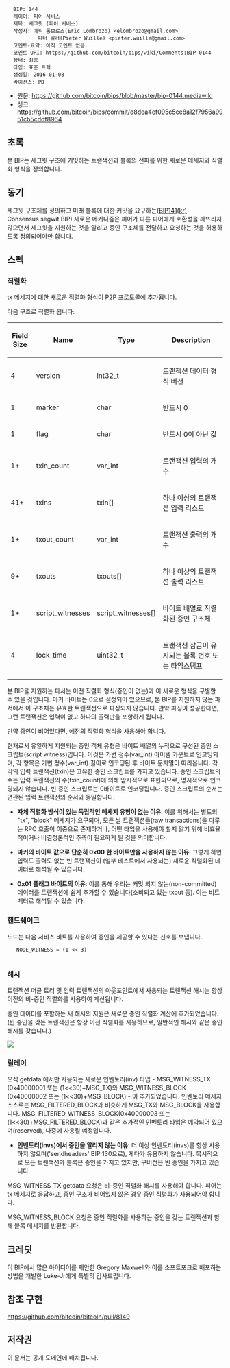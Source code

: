 <pre>
  BIP: 144
  레이어: 피어 서비스
  제목: 세그윗 (피어 서비스)
  작성자: 에릭 롬브로조(Eric Lombrozo) <elombrozo@gmail.com>
          피터 윌러(Pieter Wuille) <pieter.wuille@gmail.com>
  코멘트-요약: 아직 코멘트 없음.
  코멘트-URI: https://github.com/bitcoin/bips/wiki/Comments:BIP-0144
  상태: 최종
  타입: 표준 트랙
  생성일: 2016-01-08
  라이선스: PD
</pre>
* 원문: https://github.com/bitcoin/bips/blob/master/bip-0144.mediawiki
* 싱크: https://github.com/bitcoin/bips/commit/d8dea4ef095e5ce8a12f7956a9951cb5cddf8964

==초록==
본 BIP는 세그윗 구조에 커밋하는 트랜잭션과 블록의 전파를 위한 새로운 메세지와 직렬화 형식을 정의합니다.

==동기==
세그윗 구조체를 정의하고 미래 블록에 대한 커밋을 요구하는([https://github.com/MyLifeForB/bips/blob/master/bip-0141_kr.mediawiki BIP141(kr)] - Consensus segwit BIP) 새로운 메커니즘은 피어가 다른 피어에게 호환성을 깨뜨리지 않으면서 세그윗을 지원하는 것을 알리고 증인 구조체를 전달하고 요청하는 것을 허용하도록 정의되어야만 합니다.

==스펙==

=== 직렬화 ===
tx 메세지에 대한 새로운 직렬화 형식이 P2P 프로토콜에 추가됩니다.

다음 구조로 직렬화 됩니다:

{| class="wikitable" style="width: auto; text-align: center; font-size: smaller; table-layout: fixed;"
!Field Size
!Name
!Type
!Description
|-
| 4
| version
| int32_t
| 트랜잭션 데이터 형식 버전
|-
| 1
| marker
| char
| 반드시 0 
|-
| 1
| flag
| char
| 반드시 0이 아닌 값
|-
| 1+
| txin_count
| var_int
| 트랜잭션 입력의 개수
|-
| 41+
| txins
| txin[]
| 하나 이상의 트랜잭션 입력 리스트
|-
| 1+
| txout_count
| var_int
| 트랜잭션 출력의 개수
|-
| 9+
| txouts
| txouts[]
| 하나 이상의 트랜잭션 출력 리스트
|-
| 1+
| script_witnesses
| script_witnesses[]
| 바이트 배열로 직렬화된 증인 구조체
|-
| 4
| lock_time
| uint32_t
| 트랜잭션 잠금이 유지되는 블록 번호 또는 타임스탬프
|}

본 BIP을 지원하는 파서는 이전 직렬화 형식(증인이 없는)과 이 새로운 형식을 구별할 수 있을 것입니다. 마커 바이트는 0으로 설정되어 있으므로, 본 BIP를 지원하지 않는 파서에서 이 구조체는 유효한 트랜잭션으로 파싱되지 않습니다. 만약 파싱이 성공한다면, 그런 트랜잭션은 입력이 없고 하나의 출력만을 포함하게 됩니다.

만약 증인이 비어있다면, 예전의 직렬화 형식을 사용해야 합니다.

현재로서 유일하게 지원되는 증인 객체 유형은 바이트 배열의 누적으로 구성된 증인 스크립트(script witness)입니다. 이것은 가변 정수(var_int) 아이템 카운트로 인코딩되며, 각 항목은 가변 정수(var_int) 길이로 인코딩된 후 바이트 문자열이 따라옵니다. 각각의 입력 트랜잭션(txin)은 고유한 증인 스크립트를 가지고 있습니다. 증인 스크립트의 수는 입력 트랜잭션의 수(txin_count)에 의해 암시적으로 표현되므로, 명시적으로 인코딩되지 않습니다. 빈 증인 스크립트는 0바이트로 인코딩됩니다. 증인 스크립트의 순서는 연관된 입력 트랜잭션의 순서와 동일합니다.

* '''자체 직렬화 방식이 있는 독립적인 메세지 유형이 없는 이유''': 이를 위해서는 별도의 "tx", "block" 메세지가 요구되며, 모든 날 트랜잭션들(raw transactions)을 다루는 RPC 호출이 이중으로 존재하거나, 어떤 타입을 사용해야 할지 알기 위해 비효율적이거나 비결정론적인 추측이 필요하게 될 것을 의미합니다.

* '''마커의 바이트 값으로 단순히 0x00 한 바이트만을 사용하지 않는 이유''': 그렇게 하면 입력도 출력도 없는 빈 트랜잭션이 (일부 테스트에서 사용되는) 새로운 직렬화된 데이터로 해석될 수 있습니다.

* '''0x01 플래그 바이트의 이유''': 이를 통해 우리는 커밋 되지 않는(non-committed) 데이터를 트랜잭션에 쉽게 추가할 수 있습니다(소비되고 있는 txout 등). 이는 비트 벡터로 해석될 수 있습니다.

=== 핸드쉐이크 ===
노드는 다음 서비스 비트를 사용하여 증인을 제공할 수 있다는 신호를 보냅니다.

    NODE_WITNESS = (1 << 3)
	

=== 해시 ===
트랜잭션 머클 트리 및 입력 트랜잭션의 아웃포인트에서 사용되는 트랜잭션 해시는 항상 이전의 비-증인 직렬화를 사용하여 계산됩니다.

증인 데이터를 포함하는 새 해시의 지원은 새로운 증인 직렬화 계산에 추가되었습니다. (빈 증인을 갖는 트랜잭션은 항상 이전 직렬화를 사용하므로, 일반적인 해시와 같은 증인 해시를 갖습니다.)

<img src=bip-0144/witnesstx.png></img>

=== 릴레이 ===
오직 getdata 에서만 사용되는 새로운 인벤토리(inv) 타입 - MSG_WITNESS_TX (0x40000001 또는 (1<<30)+MSG_TX)와 MSG_WITNESS_BLOCK (0x40000002 또는 (1<<30)+MSG_BLOCK) - 이 추가되었습니다. 인벤토리 메세지 스스로는  MSG_FILTERED_BLOCK과 비슷하게 MSG_TX와 MSG_BLOCK을 사용합니다. MSG_FILTERED_WITNESS_BLOCK(0x40000003 또는 (1<<30)+MSG_FILTERED_BLOCK)과 같은 추가적인 인벤토리 타입은 예약되어 있으며(reserved), 나중에 사용될 예정입니다.

* '''인벤토리(invs)에서 증인을 알리지 않는 이유''': 더 이상 인벤토리(invs)를 항상 사용하지 않으며('sendheaders' BIP 130으로), 게다가 유용하지 않습니다. 묵시적으로 모든 트랜잭션과 블록은 증인을 가지고 있지만, 구버전은 빈 증인을 가지고 있습니다.

MSG_WITNESS_TX getdata 요청은 비-증인 직렬화 해시를 사용해야 합니다. 피어는 tx 메세지로 응답하고, 증인 구조가 비어있지 않은 경우 증인 직렬화가 사용되어야 합니다.

MSG_WITNESS_BLOCK 요청은 증인 직렬화를 사용하는 증인을 갖는 트랜잭션과 함께 블록 메세지를 반환합니다.

== 크레딧 ==
이 BIP에서 많은 아이디어를 제안한 Gregory Maxwell와 이를 소프트포크로 배포하는 방법을 개발한 Luke-Jr에게 특별히 감사드립니다.

== 참조 구현 ==
https://github.com/bitcoin/bitcoin/pull/8149

== 저작권 ==
이 문서는 공개 도메인에 배치됩니다.
